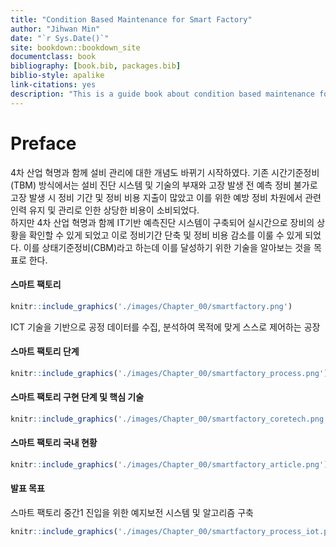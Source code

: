 ```yaml
--- 
title: "Condition Based Maintenance for Smart Factory"
author: "Jihwan Min"
date: "`r Sys.Date()`"
site: bookdown::bookdown_site
documentclass: book
bibliography: [book.bib, packages.bib]
biblio-style: apalike
link-citations: yes
description: "This is a guide book about condition based maintenance for smart factory by using deep learning"
---
```


# Preface


4차 산업 혁명과 함께 설비 관리에 대한 개념도 바뀌기 시작하였다. 기존 시간기준정비(TBM) 방식에서는 
설비 진단 시스템 및 기술의 부재와 고장 발생 전 예측 정비 불가로 고장 발생 시 정비 기간 및 정비 비용 지출이 많았고
이를 위한 예방 정비 차원에서 관련 인력 유지 및 관리로 인한 상당한 비용이 소비되었다. <br>
하지만 4차 산업 혁명과 함께 IT기반 예측진단 시스템이 구축되어 실시간으로 장비의 상황을 확인할 수 있게 되었고 이로 정비기간 단축 및 정비 비용 감소를 이룰 수 있게 되었다. 이를 상태기준정비(CBM)라고 하는데 이를 달성하기 위한
기술을 알아보는 것을 목표로 한다. <br>


<h4> 스마트 팩토리 </h4>

```r
knitr::include_graphics('./images/Chapter_00/smartfactory.png')
```

ICT 기술을 기반으로 공정 데이터를 수집, 분석하여 목적에 맞게 스스로 제어하는 공장 <br>


<h4> 스마트 팩토리 단계 </h4>

```r
knitr::include_graphics('./images/Chapter_00/smartfactory_process.png')
```


<h4> 스마트 팩토리 구현 단계 및 핵심 기술 </h4>

```r
knitr::include_graphics('./images/Chapter_00/smartfactory_coretech.png')
```


<h4> 스마트 팩토리 국내 현황 </h4>

```r
knitr::include_graphics('./images/Chapter_00/smartfactory_article.png')
```


<h4> 발표 목표 </h4>

스마트 팩토리 중간1 진입을 위한 예지보전 시스템 및 알고리즘 구축 <br>

```r
knitr::include_graphics('./images/Chapter_00/smartfactory_process_iot.png')
```
